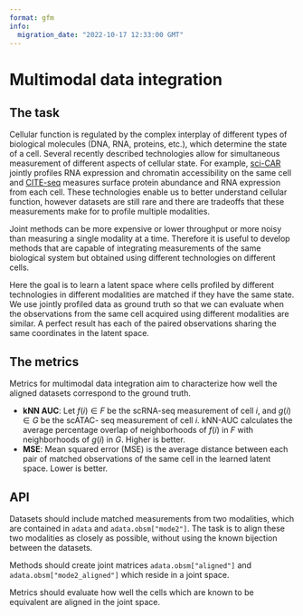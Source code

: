```yaml
---
format: gfm
info:
  migration_date: "2022-10-17 12:33:00 GMT"
---
```


# Multimodal data integration

## The task

Cellular function is regulated by the complex interplay of different types of biological molecules (DNA, RNA, proteins, etc.), which determine the state of a cell. Several recently described technologies allow for simultaneous measurement of different aspects of cellular state. For example, [sci-CAR](https://doi.org/10.1126/science.aau0730) jointly profiles RNA expression and chromatin accessibility on the same cell and [CITE-seq](https://doi.org/10.1038/nmeth.4380) measures surface protein abundance and RNA expression from each cell. These technologies enable us to better understand cellular function, however datasets are still rare and there are tradeoffs that these measurements make for to profile multiple modalities.

Joint methods can be more expensive or lower throughput or more noisy than measuring a single modality at a time. Therefore it is useful to develop methods that are capable of integrating measurements of the same biological system but obtained using different technologies on different cells.

Here the goal is to learn a latent space where cells profiled by different technologies in different modalities are matched if they have the same state. We use jointly profiled data as ground truth so that we can evaluate when the observations from the same cell acquired using different modalities are similar. A perfect result has each of the paired observations sharing the same coordinates in the latent space.

## The metrics

Metrics for multimodal data integration aim to characterize how well the aligned datasets correspond to the ground truth.

* **kNN AUC**: Let $f(i) ∈ F$ be the scRNA-seq measurement of cell $i$, and $g(i) ∈ G$ be the scATAC- seq measurement of cell $i$. kNN-AUC calculates the average percentage overlap of neighborhoods of $f(i)$ in $F$ with neighborhoods of $g(i)$ in $G$. Higher is better.
* **MSE**: Mean squared error (MSE) is the average distance between each pair of matched observations of the same cell in the learned latent space. Lower is better.

## API

Datasets should include matched measurements from two modalities, which are contained in `adata` and `adata.obsm["mode2"]`. The task is to align these two modalities as closely as possible, without using the known bijection between the datasets.

Methods should create joint matrices `adata.obsm["aligned"]` and `adata.obsm["mode2_aligned"]` which reside in a joint space.

Metrics should evaluate how well the cells which are known to be equivalent are aligned in the joint space.

